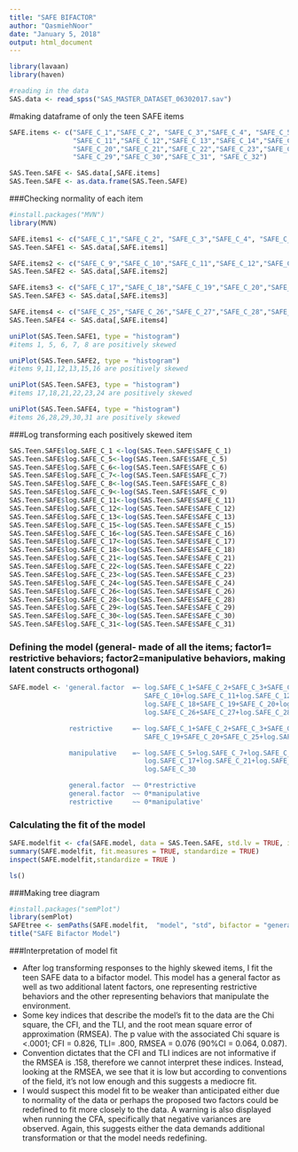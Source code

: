 ```yaml
---
title: "SAFE BIFACTOR"
author: "QasmiehNoor"
date: "January 5, 2018"
output: html_document
---
```

```r
library(lavaan)
library(haven)

#reading in the data
SAS.data <- read_spss("SAS_MASTER_DATASET_06302017.sav")
```

#making dataframe of only the teen SAFE items
```r
SAFE.items <- c("SAFE_C_1","SAFE_C_2", "SAFE_C_3","SAFE_C_4", "SAFE_C_5", "SAFE_C_6","SAFE_C_7","SAFE_C_8","SAFE_C_9","SAFE_C_10",
                "SAFE_C_11","SAFE_C_12","SAFE_C_13","SAFE_C_14","SAFE_C_15","SAFE_C_16","SAFE_C_17","SAFE_C_18","SAFE_C_19",
                "SAFE_C_20","SAFE_C_21","SAFE_C_22","SAFE_C_23","SAFE_C_24","SAFE_C_25","SAFE_C_26","SAFE_C_27","SAFE_C_28",
                "SAFE_C_29","SAFE_C_30","SAFE_C_31", "SAFE_C_32")

SAS.Teen.SAFE <- SAS.data[,SAFE.items]
SAS.Teen.SAFE <- as.data.frame(SAS.Teen.SAFE)
```


###Checking normality of each item
```r
#install.packages("MVN")
library(MVN)

SAFE.items1 <- c("SAFE_C_1","SAFE_C_2", "SAFE_C_3","SAFE_C_4", "SAFE_C_5", "SAFE_C_6","SAFE_C_7","SAFE_C_8")
SAS.Teen.SAFE1 <- SAS.data[,SAFE.items1]

SAFE.items2 <- c("SAFE_C_9","SAFE_C_10","SAFE_C_11","SAFE_C_12","SAFE_C_13","SAFE_C_14","SAFE_C_15","SAFE_C_16")
SAS.Teen.SAFE2 <- SAS.data[,SAFE.items2]

SAFE.items3 <- c("SAFE_C_17","SAFE_C_18","SAFE_C_19","SAFE_C_20","SAFE_C_21","SAFE_C_22","SAFE_C_23","SAFE_C_24")
SAS.Teen.SAFE3 <- SAS.data[,SAFE.items3]

SAFE.items4 <- c("SAFE_C_25","SAFE_C_26","SAFE_C_27","SAFE_C_28","SAFE_C_29","SAFE_C_30","SAFE_C_31", "SAFE_C_32")
SAS.Teen.SAFE4 <- SAS.data[,SAFE.items4]

uniPlot(SAS.Teen.SAFE1, type = "histogram")
#items 1, 5, 6, 7, 8 are positively skewed

uniPlot(SAS.Teen.SAFE2, type = "histogram")
#items 9,11,12,13,15,16 are positively skewed

uniPlot(SAS.Teen.SAFE3, type = "histogram")
#items 17,18,21,22,23,24 are positively skewed

uniPlot(SAS.Teen.SAFE4, type = "histogram")
#items 26,28,29,30,31 are positively skewed

```

###Log transforming each positively skewed item
```r
SAS.Teen.SAFE$log.SAFE_C_1 <-log(SAS.Teen.SAFE$SAFE_C_1)
SAS.Teen.SAFE$log.SAFE_C_5<-log(SAS.Teen.SAFE$SAFE_C_5)
SAS.Teen.SAFE$log.SAFE_C_6<-log(SAS.Teen.SAFE$SAFE_C_6)
SAS.Teen.SAFE$log.SAFE_C_7<-log(SAS.Teen.SAFE$SAFE_C_7)
SAS.Teen.SAFE$log.SAFE_C_8<-log(SAS.Teen.SAFE$SAFE_C_8)
SAS.Teen.SAFE$log.SAFE_C_9<-log(SAS.Teen.SAFE$SAFE_C_9)
SAS.Teen.SAFE$log.SAFE_C_11<-log(SAS.Teen.SAFE$SAFE_C_11)
SAS.Teen.SAFE$log.SAFE_C_12<-log(SAS.Teen.SAFE$SAFE_C_12)
SAS.Teen.SAFE$log.SAFE_C_13<-log(SAS.Teen.SAFE$SAFE_C_13)
SAS.Teen.SAFE$log.SAFE_C_15<-log(SAS.Teen.SAFE$SAFE_C_15)
SAS.Teen.SAFE$log.SAFE_C_16<-log(SAS.Teen.SAFE$SAFE_C_16)
SAS.Teen.SAFE$log.SAFE_C_17<-log(SAS.Teen.SAFE$SAFE_C_17)
SAS.Teen.SAFE$log.SAFE_C_18<-log(SAS.Teen.SAFE$SAFE_C_18)
SAS.Teen.SAFE$log.SAFE_C_21<-log(SAS.Teen.SAFE$SAFE_C_21)
SAS.Teen.SAFE$log.SAFE_C_22<-log(SAS.Teen.SAFE$SAFE_C_22)
SAS.Teen.SAFE$log.SAFE_C_23<-log(SAS.Teen.SAFE$SAFE_C_23)
SAS.Teen.SAFE$log.SAFE_C_24<-log(SAS.Teen.SAFE$SAFE_C_24)
SAS.Teen.SAFE$log.SAFE_C_26<-log(SAS.Teen.SAFE$SAFE_C_26)
SAS.Teen.SAFE$log.SAFE_C_28<-log(SAS.Teen.SAFE$SAFE_C_28)
SAS.Teen.SAFE$log.SAFE_C_29<-log(SAS.Teen.SAFE$SAFE_C_29)
SAS.Teen.SAFE$log.SAFE_C_30<-log(SAS.Teen.SAFE$SAFE_C_30)
SAS.Teen.SAFE$log.SAFE_C_31<-log(SAS.Teen.SAFE$SAFE_C_31)


```



### Defining the model (general- made of all the items; factor1= restrictive behaviors; factor2=manipulative behaviors, making latent constructs orthogonal)
```r
SAFE.model <- 'general.factor  =~ log.SAFE_C_1+SAFE_C_2+SAFE_C_3+SAFE_C_4+log.SAFE_C_5+log.SAFE_C_6+log.SAFE_C_7+log.SAFE_C_8+log.SAFE_C_9+
                                  SAFE_C_10+log.SAFE_C_11+log.SAFE_C_12+log.SAFE_C_13+SAFE_C_14+log.SAFE_C_15+log.SAFE_C_16+log.SAFE_C_17+
                                  log.SAFE_C_18+SAFE_C_19+SAFE_C_20+log.SAFE_C_21+log.SAFE_C_22+log.SAFE_C_23+log.SAFE_C_24+SAFE_C_25+
                                  log.SAFE_C_26+SAFE_C_27+log.SAFE_C_28 +log.SAFE_C_29+log.SAFE_C_30+log.SAFE_C_31+SAFE_C_32

               restrictive     =~ log.SAFE_C_1+SAFE_C_2+SAFE_C_3+SAFE_C_4+log.SAFE_C_6+log.SAFE_C_8+SAFE_C_10+SAFE_C_14+log.SAFE_C_18+
                                  SAFE_C_19+SAFE_C_20+SAFE_C_25+log.SAFE_C_26+log.SAFE_C_31+SAFE_C_32

               manipulative    =~ log.SAFE_C_5+log.SAFE_C_7+log.SAFE_C_9+log.SAFE_C_11+log.SAFE_C_12+log.SAFE_C_13+log.SAFE_C_15+log.SAFE_C_16+
                                  log.SAFE_C_17+log.SAFE_C_21+log.SAFE_C_22+log.SAFE_C_23+log.SAFE_C_24+SAFE_C_27+log.SAFE_C_28+log.SAFE_C_29+
                                  log.SAFE_C_30

               general.factor  ~~ 0*restrictive
               general.factor  ~~ 0*manipulative
               restrictive     ~~ 0*manipulative'
```


### Calculating the fit of the  model
```r
SAFE.modelfit <- cfa(SAFE.model, data = SAS.Teen.SAFE, std.lv = TRUE, information="observed")
summary(SAFE.modelfit, fit.measures = TRUE, standardize = TRUE)
inspect(SAFE.modelfit,standardize = TRUE )

ls()
```

###Making tree diagram
```r
#install.packages("semPlot")
library(semPlot)
SAFEtree <- semPaths(SAFE.modelfit,  "model", "std", bifactor = "general.factor", layout = "tree2", residuals = FALSE, exoCov = FALSE,title = FALSE)
title("SAFE Bifactor Model")
```

###Interpretation of model fit

* After log transforming responses to the highly skewed items, I fit the teen SAFE data to a bifactor model. This model has a general factor as well as two additional latent factors, one representing restrictive behaviors and the other representing behaviors that manipulate the environment. 
* Some key indices that describe the model's fit to the data are the Chi square, the CFI, and the TLI, and the root mean square error of approximation (RMSEA). The p value with the associated Chi square is  <.0001; CFI = 0.826, TLI= .800, RMSEA = 0.076 (90%CI = 0.064, 0.087). 
* Convention dictates that the CFI and TLI indices are not informative if the RMSEA is .158, therefore we cannot interpret these indices. Instead, looking at the RMSEA, we see that it is low but according to conventions of the field, it's not low enough and this suggests a mediocre fit. 
* I would suspect this model fit to be weaker than anticipated either due to normality of the data or perhaps the proposed two factors could be redefined to fit more closely to the data. A warning is also displayed when running the CFA, specifically that negative variances are observed. Again, this suggests either the data demands additional transformation or that the model needs redefining. 





